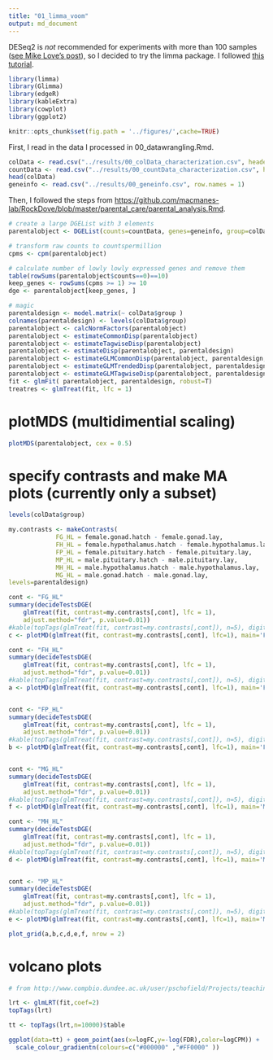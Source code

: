 ```yaml
---
title: "01_limma_voom"
output: md_document
---
```


DESeq2 is _not_ recommended for experiments with more than 100 samples ([see Mike Love's post](https://mikelove.wordpress.com/2016/09/28/deseq2-or-edger/)), so I decided to try the limma package. I followed [this tutorial](https://www.bioconductor.org/packages/devel/workflows/vignettes/RNAseq123/inst/doc/limmaWorkflow.html).

```r
library(limma)
library(Glimma)
library(edgeR)
library(kableExtra)
library(cowplot)
library(ggplot2)

knitr::opts_chunk$set(fig.path = '../figures/',cache=TRUE)

```

First, I read in the data I processed in 00_datawrangling.Rmd.

```r
colData <- read.csv("../results/00_colData_characterization.csv", header = T, row.names = 1)
countData <- read.csv("../results/00_countData_characterization.csv", header = T, row.names = 1)
head(colData)
geneinfo <- read.csv("../results/00_geneinfo.csv", row.names = 1)
```

Then, I followed the steps from <https://github.com/macmanes-lab/RockDove/blob/master/parental_care/parental_analysis.Rmd>.

```r
# create a large DGEList with 3 elements
parentalobject <- DGEList(counts=countData, genes=geneinfo, group=colData$group)

# transform raw counts to countspermillion
cpms <- cpm(parentalobject)

# calculate number of lowly lowly expressed genes and remove them
table(rowSums(parentalobject$counts==0)==10)
keep_genes <- rowSums(cpms >= 1) >= 10
dge <- parentalobject[keep_genes, ]

# magic
parentaldesign <- model.matrix(~ colData$group )
colnames(parentaldesign) <- levels(colData$group)
parentalobject <- calcNormFactors(parentalobject)
parentalobject <- estimateCommonDisp(parentalobject)
parentalobject <- estimateTagwiseDisp(parentalobject)
parentalobject <- estimateDisp(parentalobject, parentaldesign)
parentalobject <- estimateGLMCommonDisp(parentalobject, parentaldesign, verbose=TRUE)
parentalobject <- estimateGLMTrendedDisp(parentalobject, parentaldesign)
parentalobject <- estimateGLMTagwiseDisp(parentalobject, parentaldesign)
fit <- glmFit( parentalobject, parentaldesign, robust=T)
treatres <- glmTreat(fit, lfc = 1)
```


# plotMDS (multidimential scaling)

```r

plotMDS(parentalobject, cex = 0.5)

```


# specify contrasts and make MA plots (currently only a subset)

```r
levels(colData$group)

my.contrasts <- makeContrasts(
	         FG_HL = female.gonad.hatch - female.gonad.lay,
	         FH_HL = female.hypothalamus.hatch - female.hypothalamus.lay,
	         FP_HL = female.pituitary.hatch - female.pituitary.lay,
	         MP_HL = male.pituitary.hatch - male.pituitary.lay,
	         MH_HL = male.hypothalamus.hatch - male.hypothalamus.lay,
	         MG_HL = male.gonad.hatch - male.gonad.lay,	         
levels=parentaldesign)

cont <- "FG_HL"
summary(decideTestsDGE(
	glmTreat(fit, contrast=my.contrasts[,cont], lfc = 1), 
	adjust.method="fdr", p.value=0.01))
#kable(topTags(glmTreat(fit, contrast=my.contrasts[,cont]), n=5), digits=2, lfc = 1)
c <- plotMD(glmTreat(fit, contrast=my.contrasts[,cont], lfc=1), main='Female gonad lay to hatch', frame.plot=F)

cont <- "FH_HL"
summary(decideTestsDGE(
	glmTreat(fit, contrast=my.contrasts[,cont], lfc = 1), 
	adjust.method="fdr", p.value=0.01))
#kable(topTags(glmTreat(fit, contrast=my.contrasts[,cont]), n=5), digits=2, lfc = 1)
a <- plotMD(glmTreat(fit, contrast=my.contrasts[,cont], lfc=1), main='Female hypothalamus lay to hatch', frame.plot=F)


cont <- "FP_HL"
summary(decideTestsDGE(
	glmTreat(fit, contrast=my.contrasts[,cont], lfc = 1), 
	adjust.method="fdr", p.value=0.01))
#kable(topTags(glmTreat(fit, contrast=my.contrasts[,cont]), n=5), digits=2, lfc = 1)
b <- plotMD(glmTreat(fit, contrast=my.contrasts[,cont], lfc=1), main='Female pituitary lay to hatch', frame.plot=F)


cont <- "MG_HL"
summary(decideTestsDGE(
	glmTreat(fit, contrast=my.contrasts[,cont], lfc = 1), 
	adjust.method="fdr", p.value=0.01))
#kable(topTags(glmTreat(fit, contrast=my.contrasts[,cont]), n=5), digits=2, lfc = 1)
f <- plotMD(glmTreat(fit, contrast=my.contrasts[,cont], lfc=1), main='Male gonad lay to hatch', frame.plot=F)

cont <- "MH_HL"
summary(decideTestsDGE(
	glmTreat(fit, contrast=my.contrasts[,cont], lfc = 1), 
	adjust.method="fdr", p.value=0.01))
#kable(topTags(glmTreat(fit, contrast=my.contrasts[,cont]), n=5), digits=2, lfc = 1)
d <- plotMD(glmTreat(fit, contrast=my.contrasts[,cont], lfc=1), main='Male hypothalamus lay to hatch', frame.plot=F)


cont <- "MP_HL"
summary(decideTestsDGE(
	glmTreat(fit, contrast=my.contrasts[,cont], lfc = 1), 
	adjust.method="fdr", p.value=0.01))
#kable(topTags(glmTreat(fit, contrast=my.contrasts[,cont]), n=5), digits=2, lfc = 1)
e <- plotMD(glmTreat(fit, contrast=my.contrasts[,cont], lfc=1), main='Male pituitary lay to hatch', frame.plot=F)

plot_grid(a,b,c,d,e,f, nrow = 2)

```

# volcano plots

```r
# from http://www.compbio.dundee.ac.uk/user/pschofield/Projects/teaching_pg/workshops/biocDGE.html#maplots

lrt <- glmLRT(fit,coef=2)
topTags(lrt)

tt <- topTags(lrt,n=10000)$table

ggplot(data=tt) + geom_point(aes(x=logFC,y=-log(FDR),color=logCPM)) +
  scale_colour_gradientn(colours=c("#000000" ,"#FF0000" ))

```